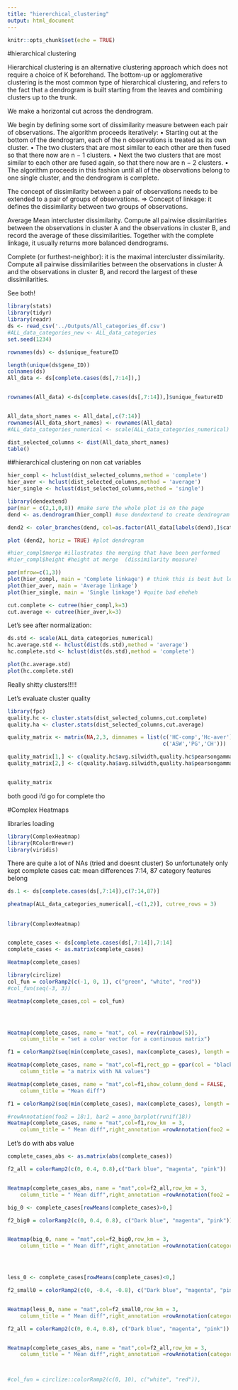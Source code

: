 ```yaml
---
title: "hiererchical_clustering"
output: html_document
---
```


```r
knitr::opts_chunk$set(echo = TRUE)
```

#hierarchical clustering 

Hierarchical clustering is an alternative clustering approach which does not require a choice of K beforehand.
The bottom-up or agglomerative clustering is the most common type of hierarchical clustering, and refers to the fact that a dendrogram is built starting from the leaves and combining clusters up to the trunk.

We make a horizontal cut across the dendrogram.


We begin by defining some sort of dissimilarity measure between each pair of observations.
The algorithm proceeds iteratively:
• Starting out at the bottom of the dendrogram, each of the n observations is treated as its own cluster.
• The two clusters that are most similar to each other are then fused so that there now are n − 1 clusters.
• Next the two clusters that are most similar to each other are fused again, so that there now are n − 2 clusters.
• The algorithm proceeds in this fashion until all of the observations belong to one single cluster, and the dendrogram is complete.

The concept of dissimilarity between a pair of observations needs to be extended to a pair of groups of observations.
⇒ Concept of linkage: it defines the dissimilarity between two groups of observations.

Average
Mean intercluster dissimilarity.
Compute all pairwise dissimilarities between the observations in cluster A and the observations in cluster B, and record the average of these dissimilarities. Together with the complete linkage, it usually returns more balanced dendrograms.

Complete
(or furthest-neighbor): it is the maximal intercluster dissimilarity.
Compute all pairwise dissimilarities between the observations in cluster A and the observations in cluster B, and record the largest of these dissimilarities.

See both!
```r
library(stats)
library(tidyr)
library(readr)
ds <- read_csv('../Outputs/All_categories_df.csv')
#ALL_data_categories_new <- ALL_data_categories
set.seed(1234)
```

```r
rownames(ds) <- ds$unique_featureID
```


```r
length(unique(ds$gene_ID))
colnames(ds)
All_data <- ds[complete.cases(ds[,7:14]),]


rownames(All_data) <-ds[complete.cases(ds[,7:14]),]$unique_featureID


All_data_short_names <- All_data[,c(7:14)]
rownames(All_data_short_names) <- rownames(All_data)
#ALL_data_categories_numerical <- scale(ALL_data_categories_numerical)

dist_selected_columns <- dist(All_data_short_names)
table()
```

##hierarchical clustering on non cat variables

```r
hier_compl <- hclust(dist_selected_columns,method = 'complete')
hier_aver <- hclust(dist_selected_columns,method = 'average')
hier_single <- hclust(dist_selected_columns,method = 'single')
```


```r
library(dendextend)
par(mar = c(2,1,0,8)) #make sure the whole plot is on the page
dend <- as.dendrogram(hier_compl) #use dendextend to create dendrogram

dend2 <- color_branches(dend, col=as.factor(All_data[labels(dend),]$category))

plot (dend2, horiz = TRUE) #plot dendrogram
```




```r
#hier_compl$merge #illustrates the merging that have been performed
#hier_compl$height #height at merge  (dissimilarity measure)

par(mfrow=c(1,3))
plot(hier_compl, main = 'Complete linkage') # think this is best but let's check
plot(hier_aver, main = 'Average linkage')
plot(hier_single, main = 'Single linkage') #quite bad eheheh

```

```r
cut.complete <- cutree(hier_compl,k=3)
cut.average <- cutree(hier_aver,k=3)
```


Let's see after normalization:

```r
ds.std <- scale(ALL_data_categories_numerical)
hc.average.std <- hclust(dist(ds.std),method = 'average')
hc.complete.std <- hclust(dist(ds.std),method = 'complete')

plot(hc.average.std)
plot(hc.complete.std)

```
Really shitty clusters!!!!!




Let's evaluate cluster quality

```r
library(fpc)
quality.hc <- cluster.stats(dist_selected_columns,cut.complete)
quality.ha <- cluster.stats(dist_selected_columns,cut.average)
```




```r
quality_matrix <- matrix(NA,2,3, dimnames = list(c('HC-comp','Hc-aver'),
                                                 c('ASW','PG','CH')))

quality_matrix[1,] <- c(quality.hc$avg.silwidth,quality.hc$pearsongamma,quality.hc$ch)
quality_matrix[2,] <- c(quality.ha$avg.silwidth,quality.ha$pearsongamma,quality.ha$ch)


quality_matrix

```
both good i'd go for complete tho 

#Complex Heatmaps 

libraries loading
```r
library(ComplexHeatmap)
library(RColorBrewer)
library(viridis)

```

There are quite a lot of NAs (tried and doesnt cluster)
So unfortunately only kept complete cases
cat: mean differences 7:14, 87 category features belong 
```r
ds.1 <- ds[complete.cases(ds[,7:14]),c(7:14,87)]
```


```r

pheatmap(ALL_data_categories_numerical[,-c(1,2)], cutree_rows = 3)

```


##
```r
library(ComplexHeatmap)


complete_cases <- ds[complete.cases(ds[,7:14]),7:14]
complete_cases <- as.matrix(complete_cases)

Heatmap(complete_cases)

library(circlize)
col_fun = colorRamp2(c(-1, 0, 1), c("green", "white", "red"))
#col_fun(seq(-3, 3))

Heatmap(complete_cases,col = col_fun)




Heatmap(complete_cases, name = "mat", col = rev(rainbow(5)), 
    column_title = "set a color vector for a continuous matrix")
```

```r
f1 = colorRamp2(seq(min(complete_cases), max(complete_cases), length = 3), c("blue", "#EEEEEE", "red"))

Heatmap(complete_cases, name = "mat",col=f1,rect_gp = gpar(col = "black", lwd = 0.1),
    column_title = "a matrix with NA values")

```
```r
Heatmap(complete_cases, name = "mat",col=f1,show_column_dend = FALSE,
    column_title = "Mean diff")
```


```r
f1 = colorRamp2(seq(min(complete_cases), max(complete_cases), length = 3), c("blue", "#EEEEEE", "red"))

#rowAnnotation(foo2 = 18:1, bar2 = anno_barplot(runif(18)) 
Heatmap(complete_cases, name = "mat",col=f1,row_km  = 3,
    column_title = " Mean diff",right_annotation =rowAnnotation(foo2 = ds.1$category ))

```

Let's do with abs value



```r
complete_cases_abs <- as.matrix(abs(complete_cases))

f2_all = colorRamp2(c(0, 0.4, 0.8),c("Dark blue", "magenta", "pink"))


Heatmap(complete_cases_abs, name = "mat",col=f2_all,row_km = 3,
    column_title = " Mean diff",right_annotation =rowAnnotation(foo2 = ds.1$category ))

```


```r
big_0 <- complete_cases[rowMeans(complete_cases)>0,]

f2_big0 = colorRamp2(c(0, 0.4, 0.8), c("Dark blue", "magenta", "pink"))


Heatmap(big_0, name = "mat",col=f2_big0,row_km = 3,
    column_title = " Mean diff",right_annotation =rowAnnotation(category = ds.1[rowMeans(ds.1[,-9])>0,]$category ))





```


```r
less_0 <- complete_cases[rowMeans(complete_cases)<0,]

f2_small0 = colorRamp2(c(0, -0.4, -0.8), c("Dark blue", "magenta", "pink"))


Heatmap(less_0, name = "mat",col=f2_small0,row_km = 3,
    column_title = " Mean diff",right_annotation =rowAnnotation(category = ds.1[rowMeans(ds.1[,-9])<0,]$category ))

```
```r

f2_all = colorRamp2(c(0, 0.4, 0.8), c("Dark blue", "magenta", "pink"))


Heatmap(complete_cases_abs, name = "mat",col=f2_all,row_km = 3,
    column_title = " Mean diff",right_annotation =rowAnnotation(category = ds.1$category ))



#col_fun = circlize::colorRamp2(c(0, 10), c("white", "red")),
```

